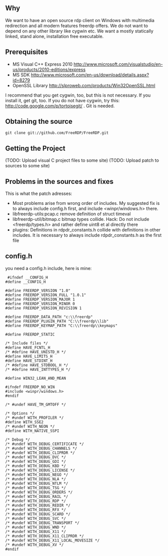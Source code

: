 == Why ==
We want to have an open source rdp client on Windows with multimedia redirection and all modern features freerdp offers. We do not want to depend on any other library like cygwin etc. We want a mostly statically linked, stand alone, installation free executable.

==Prerequisites==

* MS Visual C++ Express 2010 http://www.microsoft.com/visualstudio/en-us/products/2010-editions/express
* MS SDK http://www.microsoft.com/en-us/download/details.aspx?id=8279
* OpenSSL Library http://slproweb.com/products/Win32OpenSSL.html

I recommend that you get cygwin, too, but this is not necessary. If you install it, get git, too. If you do not have cygwin, try this: http://code.google.com/p/tortoisegit/ . Git is needed.

==Obtaining the source==
<pre>git clone git://github.com/FreeRDP/FreeRDP.git</pre>

==Getting the Project==
(TODO: Upload visual C project files to some site)
(TODO: Upload patch to sources to some site)

==Problems in the sources and fixes ==
This is what the patch adresses:

* Most problems arise from wrong order of includes. My suggested fix is to always include config.h first, and include <winpr/windows.h> there.
* libfreerdp-utils:pcap.c remove definition of struct timeval
* libfreerdp-util/bitmap.c bitmap types collide. Hack: Do not include <freerdp/types.h> and rather define uint8 et al directly there
* plugins: Definitions in rdpdr_constants.h collide with definitions in other includes. It is necessary to always include  rdpdr_constants.h as the first file

==config.h==
you need a config.h include, here is mine:

<pre> #ifndef __CONFIG_H
#define __CONFIG_H

#define FREERDP_VERSION "1.0"
#define FREERDP_VERSION_FULL "1.0.1"
#define FREERDP_VERSION_MAJOR 1
#define FREERDP_VERSION_MINOR 0
#define FREERDP_VERSION_REVISION 1

#define FREERDP_DATA_PATH "c:\\freerdp"
#define FREERDP_PLUGIN_PATH "C:\\freerdp\\lib"
#define FREERDP_KEYMAP_PATH "C:\\freerdp\\keymaps"

#define FREERDP_STATIC

/* Include files */
#define HAVE_FCNTL_H
/* #define HAVE_UNISTD_H */
#define HAVE_LIMITS_H
#define HAVE_STDINT_H
/* #define HAVE_STDBOOL_H */
/* #define HAVE_INTTYPES_H */

#define WIN32_LEAN_AND_MEAN 

#ifndef FREERDP_NO_WIN
#include <winpr/windows.h>
#endif

/* #undef HAVE_TM_GMTOFF */

/* Options */
/* #undef WITH_PROFILER */
#define WITH_SSE2
/* #undef WITH_NEON */
#define WITH_NATIVE_SSPI

/* Debug */
/* #undef WITH_DEBUG_CERTIFICATE */
/* #undef WITH_DEBUG_CHANNELS */
/* #undef WITH_DEBUG_CLIPRDR */
/* #undef WITH_DEBUG_DVC */
/* #undef WITH_DEBUG_GDI */
/* #undef WITH_DEBUG_KBD */
/* #undef WITH_DEBUG_LICENSE */
/* #undef WITH_DEBUG_NEGO */
/* #undef WITH_DEBUG_NLA */
/* #undef WITH_DEBUG_NTLM */
/* #undef WITH_DEBUG_TSG */
/* #undef WITH_DEBUG_ORDERS */
/* #undef WITH_DEBUG_RAIL */
/* #undef WITH_DEBUG_RDP */
/* #undef WITH_DEBUG_REDIR */
/* #undef WITH_DEBUG_RFX */
/* #undef WITH_DEBUG_SCARD */
/* #undef WITH_DEBUG_SVC */
/* #undef WITH_DEBUG_TRANSPORT */
/* #undef WITH_DEBUG_WND */
/* #undef WITH_DEBUG_X11 */
/* #undef WITH_DEBUG_X11_CLIPRDR */
/* #undef WITH_DEBUG_X11_LOCAL_MOVESIZE */
/* #undef WITH_DEBUG_XV */
#endif</pre>